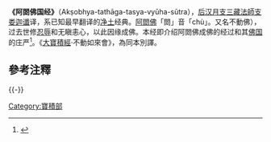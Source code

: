 '''《阿閦佛国经》'''（Akṣobhya-tathāga-tasya-vyūha-sūtra），[[后汉|后汉]][[月支|月支]][[三藏法師|三藏法師]][[支娄迦谶|支娄迦谶]]译，系已知最早翻译的[[净土|净土]]经典。[[阿閦佛|阿閦佛]]「閦」音「chù」。又名不動佛），过去世修[[忍辱|忍辱]]和无瞋恚心，以此因缘成佛。本经即介绍阿閦佛成佛的经过和其[[佛国|佛国]]的庄严<ref>{{Cite web |url=http://buddhism.lib.ntu.edu.tw/BDLM/sutra/chi_pdf/sutra6/T11n0313.pdf |title=《阿閦佛國經》CBETA 電子版 |access-date=2019-03-21 |archive-date=2019-03-21 |archive-url=https://web.archive.org/web/20190321011803/http://buddhism.lib.ntu.edu.tw/BDLM/sutra/chi_pdf/sutra6/T11n0313.pdf |dead-url=no }}</ref>。《[[大寶積經|大寶積經]]·不動如來會》，為同本別譯。

==參考注釋==
{{reflist}}
{{-}}
{{China-buddhism-book-baoji|state=collapsed}}
{{佛教主題|state=collapsed}}
{{淨土|state=collapsed}}

[[Category:寶積部|Category:寶積部]]